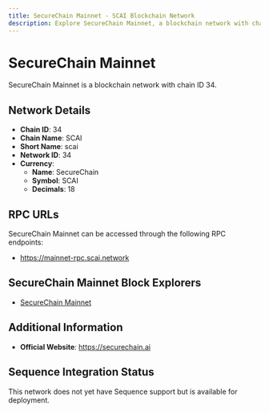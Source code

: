 ```yaml
--- 
title: SecureChain Mainnet - SCAI Blockchain Network
description: Explore SecureChain Mainnet, a blockchain network with chain ID 34. Learn about its native currency, SecureChain, and how to interact with the network.
---
```


# SecureChain Mainnet

SecureChain Mainnet is a blockchain network with chain ID 34.

## Network Details

- **Chain ID**: 34
- **Chain Name**: SCAI
- **Short Name**: scai
- **Network ID**: 34
- **Currency**: 
  - **Name**: SecureChain
  - **Symbol**: SCAI
  - **Decimals**: 18

## RPC URLs

SecureChain Mainnet can be accessed through the following RPC endpoints:

- https://mainnet-rpc.scai.network

## SecureChain Mainnet Block Explorers

- [SecureChain Mainnet](https://explorer.securechain.ai)

## Additional Information

- **Official Website**: https://securechain.ai

## Sequence Integration Status

This network does not yet have Sequence support but is available for deployment.
